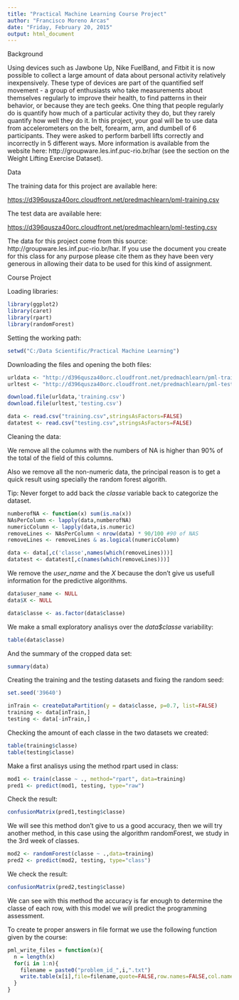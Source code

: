 ```yaml
---
title: "Practical Machine Learning Course Project"
author: "Francisco Moreno Arcas"
date: "Friday, February 20, 2015"
output: html_document
---
```


Background

Using devices such as Jawbone Up, Nike FuelBand, and Fitbit it is now possible to collect a large amount of data about personal activity relatively inexpensively. These type of devices are part of the quantified self movement - a group of enthusiasts who take measurements about themselves regularly to improve their health, to find patterns in their behavior, or because they are tech geeks. One thing that people regularly do is quantify how much of a particular activity they do, but they rarely quantify how well they do it. In this project, your goal will be to use data from accelerometers on the belt, forearm, arm, and dumbell of 6 participants. They were asked to perform barbell lifts correctly and incorrectly in 5 different ways. More information is available from the website here: http://groupware.les.inf.puc-rio.br/har (see the section on the Weight Lifting Exercise Dataset). 

Data 

The training data for this project are available here: 

<https://d396qusza40orc.cloudfront.net/predmachlearn/pml-training.csv>

The test data are available here: 

<https://d396qusza40orc.cloudfront.net/predmachlearn/pml-testing.csv>

The data for this project come from this source: http://groupware.les.inf.puc-rio.br/har. If you use the document you create for this class for any purpose please cite them as they have been very generous in allowing their data to be used for this kind of assignment. 

Course Project

Loading libraries:

```r
library(ggplot2)
library(caret)
library(rpart)
library(randomForest)
```

Setting the working path:

```r
setwd("C:/Data Scientific/Practical Machine Learning")
```

Downloading the files and opening the both files:

```r
urldata <- "http://d396qusza40orc.cloudfront.net/predmachlearn/pml-training.csv"
urltest <- "http://d396qusza40orc.cloudfront.net/predmachlearn/pml-testing.csv"

download.file(urldata,'training.csv')
download.file(urltest,'testing.csv')

data <- read.csv("training.csv",stringsAsFactors=FALSE)
datatest <- read.csv("testing.csv",stringsAsFactors=FALSE)
```

Cleaning the data:

We remove all the columns with the numbers of NA is higher than 90% of the total of the field of this columns.

Also we remove all the non-numeric data, the principal reason is to get a quick result using specially the random forest algorith.

Tip: Never forget to add back the *classe* variable back to categorize the dataset.

```r
numberofNA <- function(x) sum(is.na(x))
NAsPerColumn <- lapply(data,numberofNA)
numericColumn <- lapply(data,is.numeric)
removeLines <- NAsPerColumn < nrow(data) * 90/100 #90 of NAS
removeLines <- removeLines & as.logical(numericColumn)

data <- data[,c('classe',names(which(removeLines)))]
datatest <- datatest[,c(names(which(removeLines)))]
```

We remove the *user_name* and the *X* because the don't give us usefull information for the predictive algorithms.

```r
data$user_name <- NULL
data$X <- NULL

data$classe <- as.factor(data$classe)
```

We make a small exploratory analisys over the *data$classe* variability:

```r
table(data$classe)
```

And the summary of the cropped data set:

```r
summary(data)
```

Creating the training and the testing datasets and fixing the random seed:

```r
set.seed('39640')

inTrain <- createDataPartition(y = data$classe, p=0.7, list=FALSE)
training <- data[inTrain,]
testing <- data[-inTrain,]
```

Checking the amount of each classe in the two datasets we created:

```r
table(training$classe)
table(testing$classe)
```

Make a first analisys using the method rpart used in class:

```r
mod1 <- train(classe ~ ., method="rpart", data=training)
pred1 <- predict(mod1, testing, type="raw")
```

Check the result:

```r
confusionMatrix(pred1,testing$classe)
```

We will see this method don't give to us a good accuracy, then we will try another method, in this case using the algorithm randomForest, we study in the 3rd week of classes.

```r
mod2 <- randomForest(classe ~ .,data=training)
pred2 <- predict(mod2, testing, type="class")
```

We check the result:

```r
confusionMatrix(pred2,testing$classe)
```

We can see with this method the accuracy is far enough to determine the classe of each row, with this model we will predict the programming assessment.

To create te proper answers in file format we use the following function given by the course:

```r
pml_write_files = function(x){
  n = length(x)
  for(i in 1:n){
    filename = paste0("problem_id_",i,".txt")
    write.table(x[i],file=filename,quote=FALSE,row.names=FALSE,col.names=FALSE)
  }
}
```

